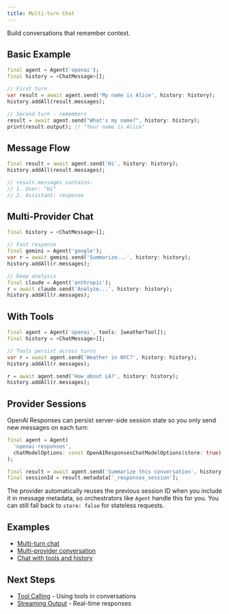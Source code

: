 ```yaml
---
title: Multi-turn Chat
---
```


Build conversations that remember context.

## Basic Example

```dart
final agent = Agent('openai');
final history = <ChatMessage>[];

// First turn
var result = await agent.send('My name is Alice', history: history);
history.addAll(result.messages);

// Second turn - remembers
result = await agent.send("What's my name?", history: history);
print(result.output); // "Your name is Alice"
```

## Message Flow

```dart
final result = await agent.send('Hi', history: history);
history.addAll(result.messages);

// result.messages contains:
// 1. User: "Hi"
// 2. Assistant: response
```

## Multi-Provider Chat

```dart
final history = <ChatMessage>[];

// Fast response
final gemini = Agent('google');
var r = await gemini.send('Summarize...', history: history);
history.addAll(r.messages);

// Deep analysis
final claude = Agent('anthropic');
r = await claude.send('Analyze...', history: history);
history.addAll(r.messages);
```

## With Tools

```dart
final agent = Agent('openai', tools: [weatherTool]);
final history = <ChatMessage>[];

// Tools persist across turns
var r = await agent.send('Weather in NYC?', history: history);
history.addAll(r.messages);

r = await agent.send('How about LA?', history: history);
history.addAll(r.messages);
```

## Provider Sessions

OpenAI Responses can persist server-side session state so you only send new
messages on each turn:

```dart
final agent = Agent(
  'openai-responses',
  chatModelOptions: const OpenAIResponsesChatModelOptions(store: true),
);

final result = await agent.send('Summarize this conversation', history: history);
final sessionId = result.metadata['_responses_session'];
```

The provider automatically reuses the previous session ID when you include it in
message metadata, so orchestrators like `Agent` handle this for you. You can
still fall back to `store: false` for stateless requests.

## Examples

- [Multi-turn chat](https://github.com/csells/dartantic_ai/blob/main/packages/dartantic_ai/example/bin/multi_turn_chat.dart)
- [Multi-provider conversation](https://github.com/csells/dartantic_ai/blob/main/packages/dartantic_ai/example/bin/multi_provider.dart)
- [Chat with tools and history](https://github.com/csells/dartantic_ai/blob/main/packages/dartantic_ai/example/bin/chat.dart)

## Next Steps

- [Tool Calling](/tool-calling) - Using tools in conversations
- [Streaming Output](/streaming-output) - Real-time responses
